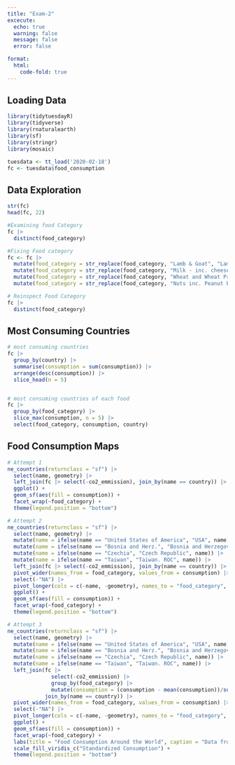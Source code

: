 ```yaml
---
title: "Exam-2"
excecute:
  echo: true
  warning: false
  message: false
  error: false

format: 
  html:
    code-fold: true
---
```


## Loading Data {-}
```r
library(tidytuesdayR)
library(tidyverse)
library(rnaturalearth)
library(sf)
library(stringr)
library(mosaic)

tuesdata <- tt_load('2020-02-18')
fc <- tuesdata$food_consumption
```

## Data Exploration

```r
str(fc)
head(fc, 22)

#Examining food Category
fc |> 
  distinct(food_category)

#Fixing Food category
fc <- fc |> 
  mutate(food_category = str_replace(food_category, "Lamb & Goat", "Lamb")) |> 
  mutate(food_category = str_replace(food_category, "Milk - inc. cheese", "Dairy")) |> 
  mutate(food_category = str_replace(food_category, "Wheat and Wheat Products", "Wheat")) |>
  mutate(food_category = str_replace(food_category, "Nuts inc. Peanut Butter", "Nuts"))

# Reinspect Food Category
fc |> 
  distinct(food_category)
```

## Most Consuming Countries
```r
# most consuming countries
fc |> 
  group_by(country) |> 
  summarise(consumption = sum(consumption)) |> 
  arrange(desc(consumption)) |> 
  slice_head(n = 5)


# most consuming countries of each food
fc |> 
  group_by(food_category) |> 
  slice_max(consumption, n = 5) |> 
  select(food_category, consumption, country)
```

## Food Consumption Maps
```r
# Attempt 1
ne_countries(returnclass = "sf") |> 
  select(name, geometry) |> 
  left_join(fc |> select(-co2_emmission), join_by(name == country)) |> 
  ggplot() +
  geom_sf(aes(fill = consumption)) +
  facet_wrap(~food_category) +
  theme(legend.position = "bottom")

# Attempt 2
ne_countries(returnclass = "sf") |> 
  select(name, geometry) |> 
  mutate(name = ifelse(name == "United States of America", "USA", name)) |> 
  mutate(name = ifelse(name == "Bosnia and Herz.", "Bosnia and Herzegovina", name)) |>
  mutate(name = ifelse(name == "Czechia", "Czech Republic", name)) |>
  mutate(name = ifelse(name == "Taiwan", "Taiwan. ROC", name)) |> 
  left_join(fc |> select(-co2_emmission), join_by(name == country)) |> 
  pivot_wider(names_from = food_category, values_from = consumption) |> 
  select(-"NA") |> 
  pivot_longer(cols = c(-name, -geometry), names_to = "food_category", values_to = 'consumption') |> 
  ggplot() +
  geom_sf(aes(fill = consumption)) +
  facet_wrap(~food_category) +
  theme(legend.position = "bottom")

# Attempt 3
ne_countries(returnclass = "sf") |> 
  select(name, geometry) |> 
  mutate(name = ifelse(name == "United States of America", "USA", name)) |> 
  mutate(name = ifelse(name == "Bosnia and Herz.", "Bosnia and Herzegovina", name)) |>
  mutate(name = ifelse(name == "Czechia", "Czech Republic", name)) |>
  mutate(name = ifelse(name == "Taiwan", "Taiwan. ROC", name)) |> 
  left_join(fc |> 
              select(-co2_emmission) |>
              group_by(food_category) |> 
              mutate(consumption = (consumption - mean(consumption))/sd(consumption)),
            join_by(name == country)) |> 
  pivot_wider(names_from = food_category, values_from = consumption) |> 
  select(-"NA") |> 
  pivot_longer(cols = c(-name, -geometry), names_to = "food_category", values_to = 'consumption') |> 
  ggplot() +
  geom_sf(aes(fill = consumption)) +
  facet_wrap(~food_category) +
  labs(title = "Food Consumption Around the World", caption = "Data from the TidyTuesday", alt = "Western Countries tend to eat alot more milk and cheese than the rest of the world") +
  scale_fill_viridis_c("Standardized Consumption") +
  theme(legend.position = "bottom")
```


